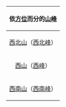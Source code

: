 {| id="toc" cellspacing="10" style="margin: 0 0 2em 2em; float:right;"
|-
!colspan="5" |依[[方位]]而分的[[山|山峰]]
|-
|align="center"|[[西北山]]（[[西北峰]]）
|align="center"|[[北山]]（[[北峰]]）
|align="center"|[[東北山]]（[[東北峰]]）
|-
|align="center" |[[西山]]（[[西峰]]）
|align="center" |[[中山]]（[[中峰]]）
|align="center" |[[东山|東山]]（[[東峰 (消歧義)|東峰]]）
|-
|align="center"|[[西南山]]（[[西南峰]]）
|align="center"|[[南山]]（[[南峰]]）
|align="center"|[[東南山]]（[[東南峰]]）
|}